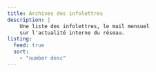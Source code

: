 ```yaml
---
title: Archives des infolettres
description: |
    Une liste des infolettres, le mail mensuel
    sur l'actualité interne du réseau. 
listing:
  feed: true
  sort:
    - "number desc"
---
```


